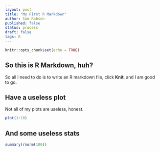 ```yaml
---
layout: post
title: "My First R Markdown"
author: Sam Robson
published: false
status: process
draft: false
tags: R 
---
```


```r
knitr::opts_chunk$set(echo = TRUE)
```

## So this is R Markdown, huh?

So all I need to do is to write an R markdown file, click **Knit**, and I am good to go. 

## Have a useless plot

Not all of my plots are useless, honest.

```r
plot(1:10)
```

## And some useless stats

```r
summary(rnorm(100))
```

